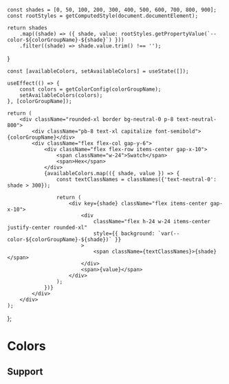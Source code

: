
<Meta title="Theme/Tokens/Primitive/Colors" />

    const shades = [0, 50, 100, 200, 300, 400, 500, 600, 700, 800, 900];
    const rootStyles = getComputedStyle(document.documentElement);

    return shades
        .map((shade) => ({ shade, value: rootStyles.getPropertyValue(`--color-${colorGroupName}-${shade}`) }))
        .filter((shade) => shade.value.trim() !== '');

}

    const [availableColors, setAvailableColors] = useState([]);

    useEffect(() => {
        const colors = getColorConfig(colorGroupName);
        setAvailableColors(colors);
    }, [colorGroupName]);

    return (
        <div className="rounded-xl border bg-neutral-0 p-8 text-neutral-800">
            <div className="pb-8 text-xl capitalize font-semibold">{colorGroupName}</div>
            <div className="flex flex-col gap-y-6">
                <div className="flex flex-row items-center gap-x-10">
                    <span className="w-24">Swatch</span>
                    <span>Hex</span>
                </div>
                {availableColors.map(({ shade, value }) => {
                    const textClassNames = classNames({'text-neutral-0': shade > 300});

                    return (
                        <div key={shade} className="flex items-center gap-x-10">
                            <div
                                className="flex h-24 w-24 items-center justify-center rounded-xl"
                                style={{ background: `var(--color-${colorGroupName}-${shade})` }}
                            >
                                <span className={textClassNames}>{shade}</span>
                            </div>
                            <span>{value}</span>
                        </div>
                    );
                })}
            </div>
        </div>
    );

};

# Colors

<div className="flex gap-x-20 pt-5 pb-20">
    <ColorSwatch colorGroupName="primary" />
    <ColorSwatch colorGroupName="neutral" />
</div>

## Support

<div className="flex justify-evenly gap-x-5 pt-5">
    <ColorSwatch colorGroupName="info" />
    <ColorSwatch colorGroupName="success" />
    <ColorSwatch colorGroupName="warning" />
    <ColorSwatch colorGroupName="critical" />
</div>
